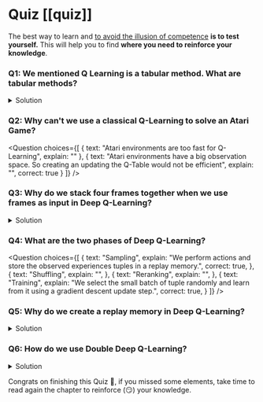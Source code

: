 # Quiz [[quiz]]

The best way to learn and [to avoid the illusion of competence](https://www.coursera.org/lecture/learning-how-to-learn/illusions-of-competence-BuFzf) **is to test yourself.** This will help you to find **where you need to reinforce your knowledge**.

### Q1: We mentioned Q Learning is a tabular method. What are tabular methods?

<details>
<summary>Solution</summary>

*Tabular methods* is a type of problem in which the state and actions spaces are small enough to approximate value functions to be **represented as arrays and tables**. For instance, **Q-Learning is a tabular method** since we use a table to represent the state, and action value pairs.


</details>

### Q2: Why can't we use a classical Q-Learning to solve an Atari Game?

<Question
	choices={[
		{
			text: "Atari environments are too fast for Q-Learning",
			explain: ""
		},
		{
			text: "Atari environments have a big observation space. So creating an updating the Q-Table would not be efficient",
			explain: "",
      correct: true
		}
	]}
/>


### Q3: Why do we stack four frames together when we use frames as input in Deep Q-Learning?

<details>
<summary>Solution</summary>

We stack frames together because it helps us **handle the problem of temporal limitation**: one frame is not enough to capture temporal information.
For instance, in pong, our agent **will be unable to know the ball direction if it gets only one frame**.

<img src="https://huggingface.co/datasets/huggingface-deep-rl-course/course-images/resolve/main/en/unit4/temporal-limitation.jpg" alt="Temporal limitation"/>
<img src="https://huggingface.co/datasets/huggingface-deep-rl-course/course-images/resolve/main/en/unit4/temporal-limitation-2.jpg" alt="Temporal limitation"/>


</details>


### Q4: What are the two phases of Deep Q-Learning?

<Question
	choices={[
		{
			text: "Sampling",
			explain: "We perform actions and store the observed experiences tuples in a replay memory.",
      correct: true,
		},
		{
			text: "Shuffling",
			explain: "",
		},
    {
      text: "Reranking",
      explain: "",
    },
    {
			text: "Training",
			explain: "We select the small batch of tuple randomly and learn from it using a gradient descent update step.",
      correct: true,
		}
	]}
/>

### Q5: Why do we create a replay memory in Deep Q-Learning?

<details>
   <summary>Solution</summary>

**1. Make more efficient use of the experiences during the training**

Usually, in online reinforcement learning, the agent interacts in the environment, gets experiences (state, action, reward, and next state), learns from them (updates the neural network), and discards them. This is not efficient.
But, with experience replay, **we create a replay buffer that saves experience samples that we can reuse during the training**.

**2. Avoid forgetting previous experiences and reduce the correlation between experiences**

  The problem we get if we give sequential samples of experiences to our neural network is that it **tends to forget the previous experiences as it overwrites new experiences**. For instance, if we are in the first level and then the second, which is different, our agent can forget how to behave and play in the first level.


</details>

### Q6: How do we use Double Deep Q-Learning?


<details>
  <summary>Solution</summary>

  When we compute the Q target, we use two networks to decouple the action selection from the target Q value generation. We:

  - Use our *DQN network* to **select the best action to take at the current state** (the action with the highest Q value)

  - Use our *Target network* to calculate **the target Q value of this _(state, action)_ pair**: as the sum of the immediate reward and of an estimation of the Q-value of the next state, given by this target network.

</details>


Congrats on finishing this Quiz 🥳, if you missed some elements, take time to read again the chapter to reinforce (😏) your knowledge.
